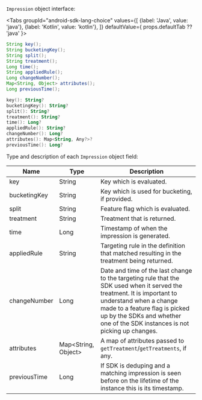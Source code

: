 
`Impression` object interface:

<Tabs
  groupId="android-sdk-lang-choice"
  values={[
    {label: 'Java', value: 'java'},
    {label: 'Kotlin', value: 'kotlin'},
  ]} defaultValue={ props.defaultTab ?? 'java' }>
  <TabItem value="java">

```java
String key();
String bucketingKey();
String split();
String treatment();
Long time();
String appliedRule();
Long changeNumber();
Map<String, Object> attributes();
Long previousTime();
```

  </TabItem>
  <TabItem value="kotlin">

```kotlin
key(): String?
bucketingKey(): String?
split(): String?
treatment(): String?
time(): Long?
appliedRule(): String?
changeNumber(): Long?
attributes(): Map<String, Any?>?
previousTime(): Long?
```

  </TabItem>
</Tabs>

Type and description of each `Impression` object field:

| **Name** | **Type** | **Description** |
| --- | --- | --- | 
| key | String | Key which is evaluated. |
| bucketingKey | String | Key which is used for bucketing, if provided. |
| split | String | Feature flag which is evaluated. |
| treatment | String | Treatment that is returned. |
| time | Long | Timestamp of when the impression is generated. |
| appliedRule | String | Targeting rule in the definition that matched resulting in the treatment being returned. |
| changeNumber | Long | Date and time of the last change to the targeting rule that the SDK used when it served the treatment. It is important to understand when a change made to a feature flag is picked up by the SDKs and whether one of the SDK instances is not picking up changes. |
| attributes | Map\<String, Object\> | A map of attributes passed to `getTreatment`/`getTreatments`, if any. |
| previousTime | Long | If SDK is deduping and a matching impression is seen before on the lifetime of the instance this is its timestamp. |